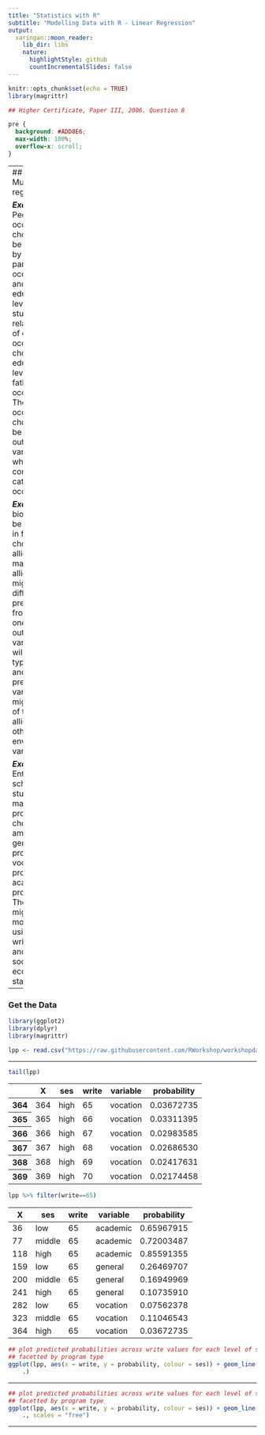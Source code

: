 ```yaml
---
title: "Statistics with R"
subtitle: "Modelling Data with R - Linear Regression"
output:
  xaringan::moon_reader:
    lib_dir: libs
    nature:
      highlightStyle: github
      countIncrementalSlides: false
---
```



```r
knitr::opts_chunk$set(echo = TRUE)
library(magrittr)

## Higher Certificate, Paper III, 2006. Question 8

```

```css
pre {
  background: #ADD8E6;
  max-width: 100%;
  overflow-x: scroll;
}
```


---
## Multinomial regression

***Example 1.*** People’s occupational choices might be influenced by their parents’ occupations and their own education level. We can study the relationship of one’s occupation choice with education level and father’s occupation. The occupational choices will be the outcome variable which consists of categories of occupations.

***Example 2.*** A biologist may be interested in food choices that alligators make. Adult alligators might have different preferences from young ones. The outcome variable here will be the types of food, and the predictor variables might be size of the alligators and other environmental variables.

***Example 3.*** Entering high school students make program choices among general program, vocational program and academic program. Their choice might be modeled using their writing score and their social economic status.


---

### Get the Data


```r
library(ggplot2)
library(dplyr)
library(magrittr)

lpp <- read.csv("https://raw.githubusercontent.com/RWorkshop/workshopdatasets/master/lpp.csv")
```


    

---


```r
tail(lpp)
```


<table>
<thead><tr><th></th><th>X</th><th>ses</th><th>write</th><th>variable</th><th>probability</th></tr></thead>
<tbody>
	<tr><th>364</th><td>364       </td><td>high      </td><td>65        </td><td>vocation  </td><td>0.03672735</td></tr>
	<tr><th>365</th><td>365       </td><td>high      </td><td>66        </td><td>vocation  </td><td>0.03311395</td></tr>
	<tr><th>366</th><td>366       </td><td>high      </td><td>67        </td><td>vocation  </td><td>0.02983585</td></tr>
	<tr><th>367</th><td>367       </td><td>high      </td><td>68        </td><td>vocation  </td><td>0.02686530</td></tr>
	<tr><th>368</th><td>368       </td><td>high      </td><td>69        </td><td>vocation  </td><td>0.02417631</td></tr>
	<tr><th>369</th><td>369       </td><td>high      </td><td>70        </td><td>vocation  </td><td>0.02174458</td></tr>
</tbody>
</table>




```r
lpp %>% filter(write==65) 
```


<table>
<thead><tr><th>X</th><th>ses</th><th>write</th><th>variable</th><th>probability</th></tr></thead>
<tbody>
	<tr><td> 36       </td><td>low       </td><td>65        </td><td>academic  </td><td>0.65967915</td></tr>
	<tr><td> 77       </td><td>middle    </td><td>65        </td><td>academic  </td><td>0.72003487</td></tr>
	<tr><td>118       </td><td>high      </td><td>65        </td><td>academic  </td><td>0.85591355</td></tr>
	<tr><td>159       </td><td>low       </td><td>65        </td><td>general   </td><td>0.26469707</td></tr>
	<tr><td>200       </td><td>middle    </td><td>65        </td><td>general   </td><td>0.16949969</td></tr>
	<tr><td>241       </td><td>high      </td><td>65        </td><td>general   </td><td>0.10735910</td></tr>
	<tr><td>282       </td><td>low       </td><td>65        </td><td>vocation  </td><td>0.07562378</td></tr>
	<tr><td>323       </td><td>middle    </td><td>65        </td><td>vocation  </td><td>0.11046543</td></tr>
	<tr><td>364       </td><td>high      </td><td>65        </td><td>vocation  </td><td>0.03672735</td></tr>
</tbody>
</table>




```r
## plot predicted probabilities across write values for each level of ses
## facetted by program type
ggplot(lpp, aes(x = write, y = probability, colour = ses)) + geom_line() + facet_grid(variable ~
    .)
```

---


```r
## plot predicted probabilities across write values for each level of ses
## facetted by program type
ggplot(lpp, aes(x = write, y = probability, colour = ses)) + geom_line() + facet_grid(variable ~
    ., scales = "free")
```



---


```r

```
